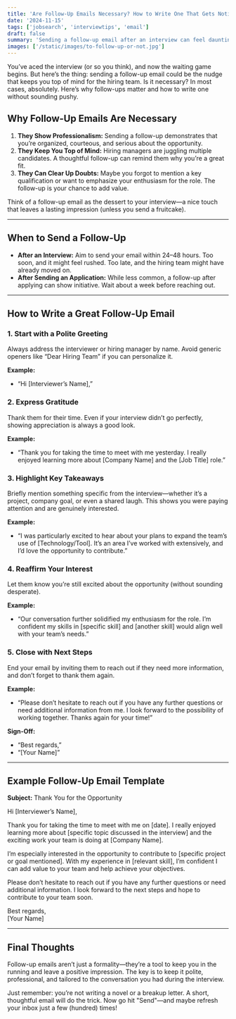 ```yaml
---
title: 'Are Follow-Up Emails Necessary? How to Write One That Gets Noticed'
date: '2024-11-15'
tags: ['jobsearch', 'interviewtips', 'email']
draft: false
summary: 'Sending a follow-up email after an interview can feel daunting. Is it really necessary? Spoiler: Yes, it is. Learn why follow-ups matter, how to write one that stands out, and practical tips to make it effortless.'
images: ['/static/images/to-follow-up-or-not.jpg']
---
```


You’ve aced the interview (or so you think), and now the waiting game begins. But here’s the thing: sending a follow-up email could be the nudge that keeps you top of mind for the hiring team. Is it necessary? In most cases, absolutely. Here’s why follow-ups matter and how to write one without sounding pushy.

## Why Follow-Up Emails Are Necessary

1. **They Show Professionalism:** Sending a follow-up demonstrates that you’re organized, courteous, and serious about the opportunity.
2. **They Keep You Top of Mind:** Hiring managers are juggling multiple candidates. A thoughtful follow-up can remind them why you’re a great fit.
3. **They Can Clear Up Doubts:** Maybe you forgot to mention a key qualification or want to emphasize your enthusiasm for the role. The follow-up is your chance to add value.

Think of a follow-up email as the dessert to your interview—a nice touch that leaves a lasting impression (unless you send a fruitcake).

---

## When to Send a Follow-Up

- **After an Interview:** Aim to send your email within 24–48 hours. Too soon, and it might feel rushed. Too late, and the hiring team might have already moved on.
- **After Sending an Application:** While less common, a follow-up after applying can show initiative. Wait about a week before reaching out.

---

## How to Write a Great Follow-Up Email

### 1. **Start with a Polite Greeting**

Always address the interviewer or hiring manager by name. Avoid generic openers like “Dear Hiring Team” if you can personalize it.

**Example:**

- “Hi [Interviewer’s Name],”

### 2. **Express Gratitude**

Thank them for their time. Even if your interview didn’t go perfectly, showing appreciation is always a good look.

**Example:**

- “Thank you for taking the time to meet with me yesterday. I really enjoyed learning more about [Company Name] and the [Job Title] role.”

### 3. **Highlight Key Takeaways**

Briefly mention something specific from the interview—whether it’s a project, company goal, or even a shared laugh. This shows you were paying attention and are genuinely interested.

**Example:**

- “I was particularly excited to hear about your plans to expand the team’s use of [Technology/Tool]. It’s an area I’ve worked with extensively, and I’d love the opportunity to contribute.”

### 4. **Reaffirm Your Interest**

Let them know you’re still excited about the opportunity (without sounding desperate).

**Example:**

- “Our conversation further solidified my enthusiasm for the role. I’m confident my skills in [specific skill] and [another skill] would align well with your team’s needs.”

### 5. **Close with Next Steps**

End your email by inviting them to reach out if they need more information, and don’t forget to thank them again.

**Example:**

- “Please don’t hesitate to reach out if you have any further questions or need additional information from me. I look forward to the possibility of working together. Thanks again for your time!”

**Sign-Off:**

- “Best regards,”
- “[Your Name]”

---

## Example Follow-Up Email Template

**Subject:** Thank You for the Opportunity

Hi [Interviewer’s Name],

Thank you for taking the time to meet with me on [date]. I really enjoyed learning more about [specific topic discussed in the interview] and the exciting work your team is doing at [Company Name].

I’m especially interested in the opportunity to contribute to [specific project or goal mentioned]. With my experience in [relevant skill], I’m confident I can add value to your team and help achieve your objectives.

Please don’t hesitate to reach out if you have any further questions or need additional information. I look forward to the next steps and hope to contribute to your team soon.

Best regards,  
[Your Name]

---

## Final Thoughts

Follow-up emails aren’t just a formality—they’re a tool to keep you in the running and leave a positive impression. The key is to keep it polite, professional, and tailored to the conversation you had during the interview.

Just remember: you’re not writing a novel or a breakup letter. A short, thoughtful email will do the trick. Now go hit "Send"—and maybe refresh your inbox just a few (hundred) times!
